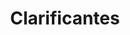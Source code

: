 ---
layout: ../../layouts/AdditiveDetailsLayout.astro
title: Clarificantes
description: Los agentes de nucleación o clarificantes se utilizan generalmente en la mejora de formación de núcleos para la cristalización de la masa fundida del polímero.
cover: ../../images/additives/products/clarificante.jpg
image: products/clarificante.jpg
---